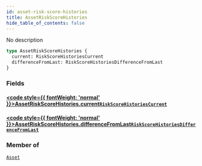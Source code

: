 ```yaml
---
id: asset-risk-score-histories
title: AssetRiskScoreHistories
hide_table_of_contents: false
---
```








No description

```graphql
type AssetRiskScoreHistories {
  current: RiskScoreHistoriesCurrent
  differenceFromLast: RiskScoreHistoriesDifferenceFromLast
}
```


### Fields

#### [<code style={{ fontWeight: 'normal' }}>AssetRiskScoreHistories.<b>current</b></code>](#)<Bullet />[`RiskScoreHistoriesCurrent`](/api/graphql/documentation/objects/risk-score-histories-current) <Badge class="secondary" text="object"/>
> 
> 

#### [<code style={{ fontWeight: 'normal' }}>AssetRiskScoreHistories.<b>differenceFromLast</b></code>](#)<Bullet />[`RiskScoreHistoriesDifferenceFromLast`](/api/graphql/documentation/objects/risk-score-histories-difference-from-last) <Badge class="secondary" text="object"/>
> 
> 



### Member of

[`Asset`](/api/graphql/documentation/objects/asset)  <Badge class="secondary" text="object"/>



